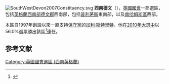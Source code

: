 [[File:SouthWestDevon2007Constituency.svg|right]]
'''西南德文'''（{{lang-en|South West Devon}}），[[英國|英國]][[英國國會|國會]]一郡選區，包括[[英格蘭|英格蘭]][[西南英格蘭|西南部]][[德文郡|德文郡]]西南部，包括[[普利茅斯|普利茅斯]]東南部，以及[[南哈姆斯區|南哈姆斯區]]西部。

本區自1997年創設以來一直支持[[保守黨_(英國)|保守黨]]的[[加利·斯特里特|加利·斯特里特]]。他在[[2010年英國大選|2010年大選中]]以56.0%選票勝出該區<ref name="">{{cite news
|publisher=[[英國廣播公司|英國廣播公司]]
|date=2010年5月7日
|title=Election 2010/Constituency/Devon South West
|url=http://news.bbc.co.uk/1/shared/election2010/results/constituency/e25.stm
|accessdate=2010年11月1日
|archive-date=2017年9月4日
|archive-url=https://web.archive.org/web/20170904070648/http://news.bbc.co.uk/1/shared/election2010/results/constituency/e25.stm
|dead-url=no
}}</ref>連任。

==参考文献==
<div class="references-small">
<references></references>
</div>

{{DEFAULTSORT:Devon South West (UK Parliament constituency)}}
[[Category:英國國會選區_(西南英格蘭)|Category:英國國會選區 (西南英格蘭)]]